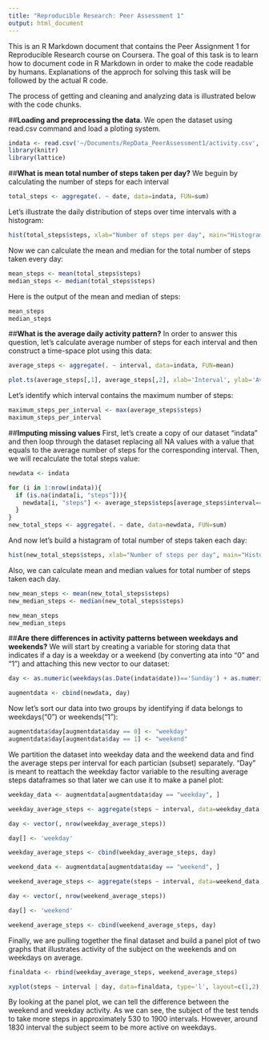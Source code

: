 ```yaml
---
title: "Reproducible Research: Peer Assessment 1"
output: html_document
---
```


This is an R Markdown document that contains the Peer Assignment 1 for Reproducible Research course on Coursera.
The goal of this task is to learn how to document code in R Markdown in order to make the code readable by humans. Explanations of the approch for solving this task will be followed by the actual R code.


The process of getting and cleaning and analyzing data is illustrated below with the code chunks. 

##**Loading and preprocessing the data**. 
We open the dataset using read.csv command and load a ploting system.
```r
indata <- read.csv('~/Documents/RepData_PeerAssessment1/activity.csv', header = TRUE)
library(knitr)
library(lattice) 
```

##**What is mean total number of steps taken per day?**
We beguin by calculating the number of steps for each interval
```r
total_steps <- aggregate(. ~ date, data=indata, FUN=sum)
```

Let's illustrate the daily distribution of steps over time intervals with a histogram:
```r
hist(total_steps$steps, xlab="Number of steps per day", main="Histogram of the Total Number of Steps Taken Every Day")
```

Now we can calculate the mean and median for the total number of steps taken every day:
```r
mean_steps <- mean(total_steps$steps)
median_steps <- median(total_steps$steps)
```

Here is the output of the mean and median of steps:
```r
mean_steps 
median_steps 
```


##**What is the average daily activity pattern?**
In order to answer this question, let's calculate average number of steps for each interval and then construct a time-space plot using this data:
```r
average_steps <- aggregate(. ~ interval, data=indata, FUN=mean) 

plot.ts(average_steps[,1], average_steps[,2], xlab='Interval', ylab='Average steps per interval', type='l', main= "Average Number of Steps per Each Interval")
```

Let's identify which interval contains the maximum number of steps:
```r
maximum_steps_per_interval <- max(average_steps$steps)
maximum_steps_per_interval
```

##**Imputing missing values**
First, let's create a copy of our dataset "indata" and then loop through the dataset replacing all NA values with a value that equals to the average number of steps for the corresponding interval. Then, we will recalculate the total steps value:
```r
newdata <- indata 

for (i in 1:nrow(indata)){
  if (is.na(indata[i, "steps"])){
    newdata[i, "steps"] <- average_steps$steps[average_steps$interval==newdata[i, "interval"]] 
  }
}
new_total_steps <- aggregate(. ~ date, data=newdata, FUN=sum)
```

And now let's build a histagram of total number of steps taken each day:
```r
hist(new_total_steps$steps, xlab="Number of steps per day", main="Histogram of the Replaced Total Number of Steps Taken Every Day")
```

Also, we can calculate mean and median values for total number of steps taken each day.
```r
new_mean_steps <- mean(new_total_steps$steps)
new_median_steps <- median(new_total_steps$steps)
```

```r
new_mean_steps
new_median_steps
```

##**Are there differences in activity patterns between weekdays and weekends?**
We will start by creating a variable for storing data that indicates if a day is a weekday or a weekend (by converting ata into "0" and "1") and attaching this new vector to our dataset:
```r
day <- as.numeric(weekdays(as.Date(indata$date))=='Sunday') + as.numeric(weekdays(as.Date(indata$date))=='Saturday') 

augmentdata <- cbind(newdata, day)
```

Now let's sort our data into two groups by identifying if data belongs to weekdays("0") or weekends("1"):
```r
augmentdata$day[augmentdata$day == 0] <- "weekday"
augmentdata$day[augmentdata$day == 1] <- "weekend"
```

We partition the dataset into weekday data and the weekend data and find the average steps per interval for each partician (subset) separately. "Day" is meant to reattach the weekday factor variable to the resulting average steps dataframes so that later we can use it to make a panel plot:
```r
weekday_data <- augmentdata[augmentdata$day == "weekday", ]

weekday_average_steps <- aggregate(steps ~ interval, data=weekday_data, FUN=mean)

day <- vector(, nrow(weekday_average_steps))

day[] <- 'weekday'

weekday_average_steps <- cbind(weekday_average_steps, day)

weekend_data <- augmentdata[augmentdata$day == "weekend", ]

weekend_average_steps <- aggregate(steps ~ interval, data=weekend_data, FUN=mean)

day <- vector(, nrow(weekend_average_steps))

day[] <- 'weekend'

weekend_average_steps <- cbind(weekend_average_steps, day)
```

Finally, we are pulling together the final dataset and build a  panel plot of two graphs that illustrates activity of the subject on the weekends and on weekdays on average.
```r
finaldata <- rbind(weekday_average_steps, weekend_average_steps)

xyplot(steps ~ interval | day, data=finaldata, type='l', layout=c(1,2), main="Activity on Weekends vs Weekdays")
```

By looking at the panel plot, we can tell the difference between the weekend and weekday activity. As we can see, the subject of the test tends to take more steps in approximately 530 to 1900 intervals. However, around 1830 interval the subject seem to be more active on weekdays.

